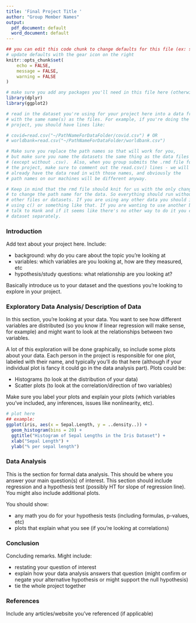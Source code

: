 ```yaml
---
title: 'Final Project Title '
author: "Group Member Names"
output:
  pdf_document: default
  word_document: default
---
```


```r
## you can edit this code chunk to change defaults for this file (ex: show all code, only show output, don't show warning etc)
# update defaults with the gear icon on the right
knitr::opts_chunk$set(
	echo = FALSE,
	message = FALSE,
	warning = FALSE
)
```

```r
# make sure you add any packages you'll need in this file here (otherwise it won't knit)
library(dplyr)
library(ggplot2)
```

```r
# read in the dataset you're using for your project here into a data frame 
# with the same name(s) as the files. For example, if you're doing the NBA
# project, you should have lines like:

# covid=read.csv("~/PathNameForDataFolder/covid.csv") # OR
# worldbank=read.csv("~/PathNameForDataFolder/worldbank.csv")

# Make sure you replace the path names so that will work for you,
# but make sure you name the datasets the same thing as the data files 
# (except without .csv).  Also, when you group submits the .rmd file for
# the project, make sure to comment out the read.csv() lines - we will
# already have the data read in with those names, and obviously the
# path names on our machines will be different anyway.

# Keep in mind that the rmd file should knit for us with the only change being
# to change the path name for the data. So everything should run without any 
# other files or datasets. If you are using any other data you should input it
# using c() or something like that. If you are wanting to use another big dataset
# talk to Hank and if it seems like there's no other way to do it you can send the
# dataset separately.
```

### Introduction

Add text about your project here. Include:

  * background: why do you care about the topic you're looking at
  * variables: which variables are you looking at, how are they measured, etc
  * hypothesis/study questions: what relationship are you looking at?
  
Basically introduce us to your dataset and the questions you're looking to explore in your project. 

### Exploratory Data Analysis/ Description of Data

In this section, you're looking at your data. You want to see how different variables are distributed (so you know if linear regression will make sense, for example) and might want to look at the relationships between two variables.

A lot of this exploration will be done graphically, so include some plots about your data. Each person in the project is responsible for one plot, labeled with their name, and typically you'll do that here (although if your individual plot is fancy it could go in the data analysis part). Plots could be:

  * Histograms (to look at the distribution of your data)
  * Scatter plots  (to look at the correlation/direction of two variables)
  
Make sure you label your plots and explain your plots (which variables you've included, any inferences, issues like nonlinearity, etc). 

```r
# plot here
## example:
ggplot(iris, aes(x = Sepal.Length, y = ..density..)) +
  geom_histogram(bins = 20) +
  ggtitle("Histogram of Sepal Lengths in the Iris Dataset") +
  xlab("Sepal Length") +
  ylab("% per sepal length")
```

### Data Analysis

This is the section for formal data analysis. This should be where you answer your main question(s) of interest. This section should include regression and a hypothesis test (possibly HT for slope of regression line). You might also include additional plots. 

You should show:

  * any math you do for your hypothesis tests (including formulas, p-values, etc)
  * plots that explain what you see (if you're looking at correlations)

### Conclusion

Concluding remarks. Might include:

  * restating your question of interest
  * explain how your data analysis answers that question (might confirm or negate your alternative hypothesis or might support the null hypothesis)
  * tie the whole project together
  
### References

Include any articles/website you've referenced (if applicable)